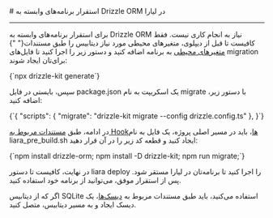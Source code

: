 
<Layout>
# استقرار برنامه‌های وابسته به Drizzle ORM در لیارا
<hr className="mb-2" />


برای استقرار برنامه‌های وابسته به Drizzle ORM نیاز به انجام کاری نیست. فقط
کافیست تا قبل از دیپلوی، متغیرهای محیطی مورد نیاز دیتابیس را طبق مستندات{" "}
<a href="../../../../details/envs" className="blue-link">متغیرهای محیطی</a> به برنامه
اضافه کنید و دستور زیر را اجرا کنید تا فایل‌های migration برای‌تان ایجاد
شوند:


<div className='h-2' />
<div dir="ltr">
<Highlight className="bash">{`npx drizzle-kit generate`}</Highlight>
</div>
<div className='h-2' />
    
سپس، بایستی در فایل <Important>package.json</Important> یک اسکریپت
به نام <Important>migrate</Important> با دستور زیر، اضافه کنید:
    
<div className='h-2' />
<div dir="ltr">
<Highlight className="json">
      {`{
    "scripts": {
        "migrate": "drizzle-kit migrate --config drizzle.config.ts"
  },
}`}
    </Highlight></div>
<div className='h-2' />


در ادامه، طبق <a href="../../use-hooks" className="blue-link">مستندات مربوط به Hookها</a>، باید در مسیر اصلی پروژه، یک فایل به
نام <Important>liara_pre_build.sh</Important> ایجاد کنید و قطعه کد
زیر را در آن قرار دهید:

<div className='h-2' />
<div dir="ltr">
<Highlight className="bash">
      {`npm install drizzle-orm;
npm install -D drizzle-kit;
npm run migrate;`}
</Highlight>
</div>
<div className='h-2' />

در نهایت، کافیست تا دستور <Important>liara deploy</Important> را
اجرا کنید تا برنامه‌تان در لیارا مستقر شود. پس از استقرار موفق، می‌توانید
از برنامه خود استفاده کنید.

<div className='h-2' />

<Alert variant="info">
      اگر که از دیتابیس SQLite استفاده می‌کنید،
      باید طبق مستندات مربوط به <a href="../../../../disks/about" className="blue-link">دیسک‌ها</a>، یک دیسک ایجاد و
      به مسیر دیتابیس، متصل کنید.
</Alert>

</Layout>